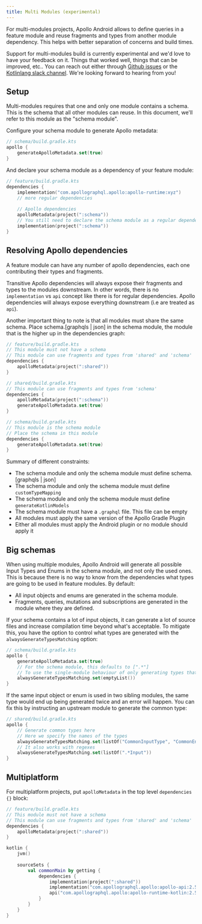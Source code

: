 ```yaml
---
title: Multi Modules (experimental)
---
```


For multi-modules projects, Apollo Android allows to define queries in a feature module and reuse fragments and types from another module dependency. This helps with better separation of concerns and build times.

Support for multi-modules build is currently experimental and we'd love to have your feedback on it. Things that worked well, things that can be improved, etc.. You can reach out either through [Github issues](https://github.com/apollographql/apollo-android/issues/new?assignees=&labels=Type%3A+Bug&template=bug_report.md&title=[Multi-Modules]) or the [Kotlinlang slack channel](https://app.slack.com/client/T09229ZC6/C01A6KM1SBZ). We're looking forward to hearing from you!


## Setup

Multi-modules requires that one and only one module contains a schema. This is the schema that all other modules can reuse. In this document, we'll refer to this module as the "schema module". 

Configure your schema module to generate Apollo metadata:

```kotlin
// schema/build.gradle.kts
apollo {
    generateApolloMetadata.set(true)
}
```

And declare your schema module as a dependency of your feature module:

```kotlin
// feature/build.gradle.kts
dependencies {
    implementation("com.apollographql.apollo:apollo-runtime:xyz")
    // more regular dependencies
    
    // Apollo dependencies
    apolloMetadata(project(":schema"))
    // You still need to declare the schema module as a regular dependency
    implementation(project(":schema"))
}
```

## Resolving Apollo dependencies

A feature module can have any number of apollo dependencies, each one contributing their types and fragments. 

Transitive Apollo dependencies will always expose their fragments and types to the modules downstream. In other words, there is no `implementation` vs `api` concept like there is for regular dependencies. Apollo dependencies will always expose everything downstream (i.e are treated as `api`). 

Another important thing to note is that all modules must share the same schema. Place schema.[graphqls | json] in the schema module, the module that is the higher up in the dependencies graph:

```kotlin
// feature/build.gradle.kts
// This module must not have a schema
// This module can use fragments and types from 'shared' and 'schema'
dependencies {
    apolloMetadata(project(":shared"))
}

// shared/build.gradle.kts
// This module can use fragments and types from 'schema'
dependencies {
    apolloMetadata(project(":schema"))
    generateApolloMetadata.set(true)
}

// schema/build.gradle.kts
// This module is the schema module
// Place the schema in this module 
dependencies {
    generateApolloMetadata.set(true)
}
```

Summary of different constraints:

* The schema module and only the schema module must define schema.[graphqls | json]
* The schema module and only the schema module must define `customTypeMapping`
* The schema module and only the schema module must define `generateKotlinModels`
* The schema module must have a `.graphql` file. This file can be empty
* All modules must apply the same version of the Apollo Gradle Plugin
* Either all modules must apply the Android plugin or no module should apply it

## Big schemas

When using multiple modules, Apollo Android will generate all possible Input Types and Enums in the schema module, and not only the used ones. This is because there is no way to know from the dependencies what types are going to be used in feature modules. By default:

* All input objects and enums are generated in the schema module.
* Fragments, queries, mutations and subscriptions are generated in the module where they are defined.

If your schema contains a lot of input objects, it can generate a lot of source files and increase compilation time beyond what's acceptable. To mitigate this, you have the option to control what types are generated with the `alwaysGenerateTypesMatching` option:

```kotlin
// schema/build.gradle.kts
apollo {
    generateApolloMetadata.set(true)
    // For the schema module, this defaults to [".*"]
    // To use the single-module behaviour of only generating types that are actually used, pass en empty list
    alwaysGenerateTypesMatching.set(emptyList())
}
```

If the same input object or enum is used in two sibling modules, the same type would end up being generated twice and an error will happen. You can fix this by instructing an upstream module to generate the common type:


```kotlin
// shared/build.gradle.kts
apollo {
    // Generate common types here
    // Here we specify the names of the types 
    alwaysGenerateTypesMatching.set(listOf("CommonInputType", "CommonEnum"))
    // It also works with regexes
    alwaysGenerateTypesMatching.set(listOf(".*Input"))
}
```

## Multiplatform

For multiplatform projects, put `apolloMetadata` in the top level `dependencies {}` block:

```kotlin
// feature/build.gradle.kts
// This module must not have a schema
// This module can use fragments and types from 'shared' and 'schema'
dependencies {
    apolloMetadata(project(":shared"))
}

kotlin {
    jvm()
    
    sourceSets {
        val commonMain by getting {
            dependencies {
                implementation(project(":shared"))
                implementation("com.apollographql.apollo:apollo-api:2.5.8")
                api("com.apollographql.apollo:apollo-runtime-kotlin:2.5.8")
            }
        }
    }
}
```

